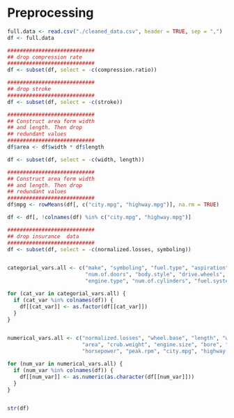 
# Preprocessing
```r
full.data <- read.csv("./cleaned_data.csv", header = TRUE, sep = ",")
df <- full.data

############################
## drop compression rate
############################
df <- subset(df, select = -c(compression.ratio))

############################
## drop stroke
############################
df <- subset(df, select = -c(stroke))

############################
## Construct area form width
## and length. Then drop
## redundant values
############################
df$area <- df$width * df$length

df <- subset(df, select = -c(width, length))

############################
## Construct area form width
## and length. Then drop
## redundant values
############################
df$mpg <- rowMeans(df[, c("city.mpg", "highway.mpg")], na.rm = TRUE)

df <- df[, !colnames(df) %in% c("city.mpg", "highway.mpg")]

############################
## drop insurance  data
############################
df <- subset(df, select = -c(normalized.losses, symboling))


categorial_vars.all <- c("make", "symboling", "fuel.type", "aspiration",
                         "num.of.doors", "body.style", "drive.wheels", "engine.location",
                         "engine.type", "num.of.cylinders", "fuel.system")

for (cat_var in categorial_vars.all) {
  if (cat_var %in% colnames(df)) {
    df[[cat_var]] <- as.factor(df[[cat_var]])
  }
}


numerical_vars.all <- c("normalized.losses", "wheel.base", "length", "width", "height",
                        "area", "crub.weight", "engine.size", "bore", "stroke",
                        "horsepower", "peak.rpm", "city.mpg", "highway.mpg", "mpg", "price")

for (num_var in numerical_vars.all) {
  if (num_var %in% colnames(df)) {
    df[[num_var]] <- as.numeric(as.character(df[[num_var]]))
  }
}


str(df)
```
